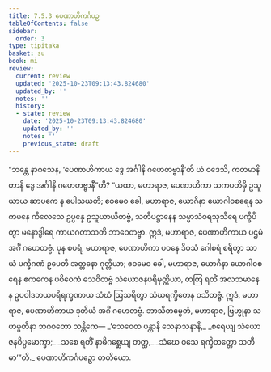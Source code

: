 ```yaml
---
title: 7.5.3 ပေဏာဟိကင်္ဂပဉှ
tableOfContents: false
sidebar:
  order: 3
type: tipitaka
basket: su
book: mi
review:
  current: review
  updated: '2025-10-23T09:13:43.824680'
  updated_by: ''
  notes: ''
  history:
  - state: review
    date: '2025-10-23T09:13:43.824680'
    updated_by: ''
    notes: ''
    previous_state: draft
---
```



<ReviewStatus review={frontmatter.review} showDetails={true} />

<HypothesisAnnotation frontmatter={frontmatter} />

<DynamicBreadcrumb />

<Division number="267" book="mi" e="ch" v="28">

<Paragraph number="1901" book="mi">
“ဘန္တေ နာဂသေန, ‘ပေဏာဟိကာယ ဒွေ အင်္ဂါနိ ဂဟေတဗ္ဗာနီ’တိ ယံ ဝဒေသိ, ကတမာနိ တာနိ ဒွေ အင်္ဂါနိ ဂဟေတဗ္ဗာနီ”တိ? “ယထာ, မဟာရာဇ, ပေဏာဟိကာ သကပတိမှိ ဥသူယာယ ဆာပကေ န ပေါသယတိ; ဧဝမေဝ ခေါ, မဟာရာဇ, ယောဂိနာ ယောဂါဝစရေန သကမနေ ကိလေသေ ဥပ္ပန္နေ ဥသူယာယိတဗ္ဗံ, သတိပဋ္ဌာနေန သမ္မာသံဝရသုသိရေ ပက္ခိပိတွာ မနောဒွါရေ ကာယဂတာသတိ ဘာဝေတဗ္ဗာ. ဣဒံ, မဟာရာဇ, ပေဏာဟိကာယ ပဌမံ အင်္ဂံ ဂဟေတဗ္ဗံ.
</Paragraph>

<Paragraph number="1902" book="mi">
ပုန စပရံ, မဟာရာဇ, ပေဏာဟိကာ ပဝနေ ဒိဝသံ ဂေါစရံ စရိတွာ သာယံ ပက္ခိဂဏံ ဥပေတိ အတ္တနော ဂုတ္တိယာ; ဧဝမေဝ ခေါ, မဟာရာဇ, ယောဂိနာ ယောဂါဝစရေန ဧကကေန ပဝိဝေကံ သေဝိတဗ္ဗံ သံယောဇနပရိမုတ္တိယာ, တတြ ရတိံ အလဘမာနေန ဥပဝါဒဘယပရိရက္ခဏာယ သံဃံ ဩသရိတွာ သံဃရက္ခိတေန ဝသိတဗ္ဗံ. ဣဒံ, မဟာရာဇ, ပေဏာဟိကာယ ဒုတိယံ အင်္ဂံ ဂဟေတဗ္ဗံ. ဘာသိတမ္ပေတံ, မဟာရာဇ, ဗြဟ္မုနာ သဟမ္ပတိနာ ဘဂဝတော သန္တိကေ—
</Paragraph>

<Paragraph number="1903" type="verses" book="mi">
_‘သေဝေထ ပန္တာနိ သေနာသနာနိ,_  
_စရေယျ သံယောဇနဝိပ္ပမောက္ခာ;_  
_သစေ ရတိံ နာဓိဂစ္ဆေယျ တတ္ထ,_  
_သံဃေ ဝသေ ရက္ခိတတ္တော သတီမာ’”တိ._  


</Paragraph>
</Division>

<Paragraph number="1904" type="center" book="mi">
ပေဏာဟိကင်္ဂပဉှော တတိယော.
</Paragraph>